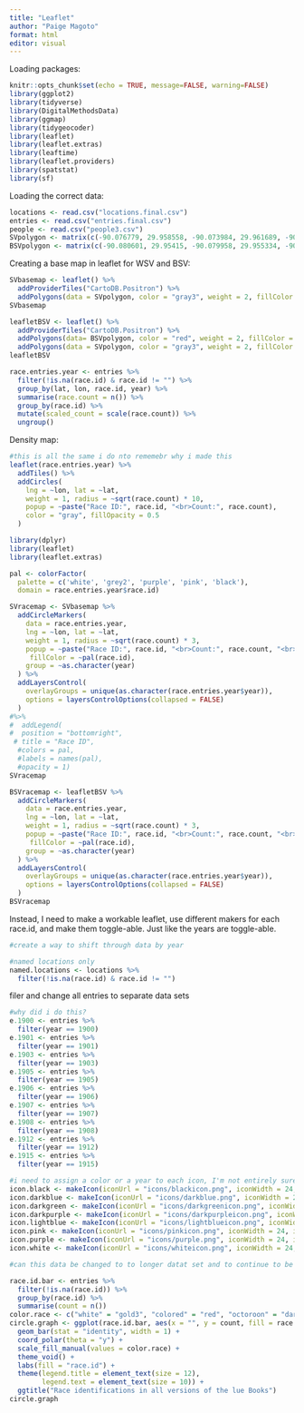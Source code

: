 ```yaml
---
title: "Leaflet"
author: "Paige Magoto"
format: html
editor: visual
---
```


Loading packages:

```r
knitr::opts_chunk$set(echo = TRUE, message=FALSE, warning=FALSE)
library(ggplot2) 
library(tidyverse)
library(DigitalMethodsData)
library(ggmap)
library(tidygeocoder)
library(leaflet)
library(leaflet.extras)
library(leaftime)
library(leaflet.providers)
library(spatstat)
library(sf)
```

Loading the correct data:

```r
locations <- read.csv("locations.final.csv")
entries <- read.csv("entries.final.csv")
people <- read.csv("people3.csv")
SVpolygon <- matrix(c(-90.076779, 29.958558, -90.073984, 29.961689, -90.070555, 29.959363, -90.073466, 29.956301, -90.076779, 29.958558), ncol = 2, byrow = TRUE)
BSVpolygon <- matrix(c(-90.080601, 29.95415, -90.079958, 29.955334, -90.077019, 29.954153, -90.077834, 29.952984, -90.080601, 29.954152), ncol = 2, byrow = TRUE)
```

Creating a base map in leaflet for WSV and BSV:

```r
SVbasemap <- leaflet() %>% 
  addProviderTiles("CartoDB.Positron") %>%
  addPolygons(data = SVpolygon, color = "gray3", weight = 2, fillColor = "gray3", fillOpacity = 0.2)
SVbasemap
```

```r
leafletBSV <- leaflet() %>% 
  addProviderTiles("CartoDB.Positron") %>% 
  addPolygons(data= BSVpolygon, color = "red", weight = 2, fillColor = "red", fillOpacity = 0.2) %>% 
  addPolygons(data = SVpolygon, color = "gray3", weight = 2, fillColor = "gray3", fillOpacity = 0.2)
leafletBSV
```

```r
race.entries.year <- entries %>% 
  filter(!is.na(race.id) & race.id != "") %>%
  group_by(lat, lon, race.id, year) %>% 
  summarise(race.count = n()) %>% 
  group_by(race.id) %>% 
  mutate(scaled_count = scale(race.count)) %>% 
  ungroup()
```

Density map:

```r
#this is all the same i do nto rememebr why i made this 
leaflet(race.entries.year) %>%
  addTiles() %>%
  addCircles(
    lng = ~lon, lat = ~lat,
    weight = 1, radius = ~sqrt(race.count) * 10,
    popup = ~paste("Race ID:", race.id, "<br>Count:", race.count),
    color = "gray", fillOpacity = 0.5
  ) 
```

```r
library(dplyr)
library(leaflet)
library(leaflet.extras)

pal <- colorFactor(
  palette = c('white', 'grey2', 'purple', 'pink', 'black'),
  domain = race.entries.year$race.id)

SVracemap <- SVbasemap %>% 
  addCircleMarkers(
    data = race.entries.year,
    lng = ~lon, lat = ~lat,
    weight = 1, radius = ~sqrt(race.count) * 3,
    popup = ~paste("Race ID:", race.id, "<br>Count:", race.count, "<br>Year:", year),
     fillColor = ~pal(race.id), 
    group = ~as.character(year)
  ) %>% 
  addLayersControl(
    overlayGroups = unique(as.character(race.entries.year$year)),
    options = layersControlOptions(collapsed = FALSE)
  )
#%>%
#  addLegend(
#  position = "bottomright",
 # title = "Race ID",
  #colors = pal,
  #labels = names(pal),
  #opacity = 1)
SVracemap
```

```r
BSVracemap <- leafletBSV %>% 
  addCircleMarkers(
    data = race.entries.year,
    lng = ~lon, lat = ~lat,
    weight = 1, radius = ~sqrt(race.count) * 3,
    popup = ~paste("Race ID:", race.id, "<br>Count:", race.count, "<br>Year:", year),
     fillColor = ~pal(race.id), 
    group = ~as.character(year)
  ) %>% 
  addLayersControl(
    overlayGroups = unique(as.character(race.entries.year$year)),
    options = layersControlOptions(collapsed = FALSE)
  )
BSVracemap
```

Instead, I need to make a workable leaflet, use different makers for each race.id, and make them toggle-able. Just like the years are toggle-able.

```r

#create a way to shift through data by year

```

```r
#named locations only
named.locations <- locations %>% 
  filter(!is.na(race.id) & race.id != "")
```

filer and change all entries to separate data sets

```r
#why did i do this?
e.1900 <- entries %>% 
  filter(year == 1900)
e.1901 <- entries %>% 
  filter(year == 1901)
e.1903 <- entries %>% 
  filter(year == 1903)
e.1905 <- entries %>% 
  filter(year == 1905)
e.1906 <- entries %>% 
  filter(year == 1906)
e.1907 <- entries %>% 
  filter(year == 1907)
e.1908 <- entries %>% 
  filter(year == 1908)
e.1912 <- entries %>% 
  filter(year == 1912)
e.1915 <- entries %>% 
  filter(year == 1915)
```

```r
#i need to assign a color or a year to each icon, I'm not entirely sure how im going to do this
icon.black <- makeIcon(iconUrl = "icons/blackicon.png", iconWidth = 24, iconHeight = 24)
icon.darkblue <- makeIcon(iconUrl = "icons/darkblue.png", iconWidth = 24, iconHeight = 24)
icon.darkgreen <- makeIcon(iconUrl = "icons/darkgreenicon.png", iconWidth = 24, iconHeight = 24)
icon.darkpurple <- makeIcon(iconUrl = "icons/darkpurpleicon.png", iconWidth = 24, iconHeight = 24)
icon.lightblue <- makeIcon(iconUrl = "icons/lightblueicon.png", iconWidth = 24, iconHeight = 24)
icon.pink <- makeIcon(iconUrl = "icons/pinkicon.png", iconWidth = 24, iconHeight = 24)
icon.purple <- makeIcon(iconUrl = "icons/purple.png", iconWidth = 24, iconHeight = 24)
icon.white <- makeIcon(iconUrl = "icons/whiteicon.png", iconWidth = 24, iconHeight = 24)
```

```r
#can this data be changed to to longer datat set and to continue to be filtered like I did with the 1900 ad 1915, I want to finsih this for my research triup 
```

```r
race.id.bar <- entries %>%
  filter(!is.na(race.id)) %>% 
  group_by(race.id) %>% 
  summarise(count = n())
color.race <- c("white" = "gold3", "colored" = "red", "octoroon" = "darkviolet", "jewish" = "gray", "french" = "bisque")
circle.graph <- ggplot(race.id.bar, aes(x = "", y = count, fill = race.id)) +
  geom_bar(stat = "identity", width = 1) +
  coord_polar(theta = "y") +
  scale_fill_manual(values = color.race) +
  theme_void() +
  labs(fill = "race.id") +
  theme(legend.title = element_text(size = 12),
        legend.text = element_text(size = 10)) +
  ggtitle("Race identifications in all versions of the lue Books")
circle.graph
```
